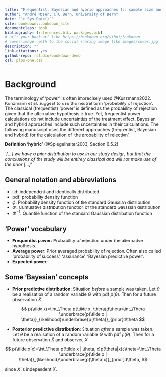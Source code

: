 ```yaml
--- 
title: "Frequentist, Bayesian and hybrid approaches for sample size and power calculations"
author: "André Moser, CTU Bern, University of Bern"
date: "`r Sys.Date()`"
site: bookdown::bookdown_site
documentclass: book
bibliography: [references.bib, packages.bib]
# url: your book url like https://bookdown.org/yihui/bookdown
# cover-image: path to the social sharing image like images/cover.jpg
description: ""
link-citations: yes
github-repo: rstudio/bookdown-demo
csl: plos-one.csl
---
```


# Background

The terminology of 'power' is often imprecisely used @Kunzmann2022. Kunzmann et al. suggest to use the neutral term 'probability of rejection'. The classical (frequentist) 'power' is defined as the probability of rejection given that the alternative hypothesis is true. Yet, frequentist power calculations do not include uncertainties of the treatment effect. Bayesian and hybrid approaches include such uncertainties in their calculations. The following manuscript uses the different approaches (frequentist, Bayesian and hybrid) for the calculation of 'the probability of rejection'.

**Definition 'hybrid'** (@Spiegelhalter2003, Section 6.5.2)

*'[...] we have a prior distribution to use in our study design, but that the conclusions of the study will be entirely classical and will not make use of the prior [...]'*

## General notation and abbreviations

- iid: independent and identically distributed
- pdf: probability density function
- $\phi$: Probability density function of the standard Gaussian distribution
- $\Phi$: Cumulative distribution function of the standard Gaussian distribution
- $\Phi^{-1}$: Quantile function of the standard Gaussian distribution function

## 'Power' vocabulary

- **Frequentist power**: Probability of rejection under the alternative hypothesis.
- **Average power**: Prior averaged probability of rejection. Often also called 'probability of success', 'assurance', 'Bayesian predictive power'.
- **Expected power**:

## Some 'Bayesian' concepts

- **Prior predictive distribution**: Situation *before* a sample was taken. Let $\theta$ be a realisation of a random variable $\Theta$ with pdf $p(\theta)$. Then for a future observation $\tilde X$

$$
p(\tilde x)=\int_\Theta p(\tilde x, \theta)d\theta=\int_\Theta \underbrace{p(\tilde x | \theta)}_{likelihood}\underbrace{p(\theta)}_{prior}d\theta
$$

- **Posterior predictive distribution**: Situation *after* a sample was taken. Let $\theta$ be a realisation of a random variable $\Theta$ with pdf $p(\theta)$. Then for a future observation $\tilde X$ and observed $X$

$$
p(\tilde x|x)=\int_\Theta p(\tilde x | \theta, x)p(\theta|x)d\theta=\int_\Theta \underbrace{p(\tilde x | \theta)}_{likelihood}\underbrace{p(\theta|x)}_{prior}d\theta,
$$

since $X$ is independent $\tilde X$.